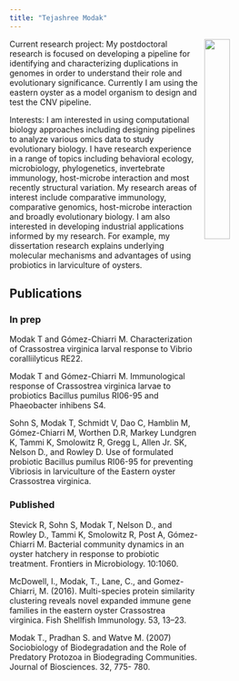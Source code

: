 ```yaml
---
title: "Tejashree Modak"
---
```


<img src="tejashree-120x160.jpg" align="right" hspace="10" width="30%">

Current research project: My postdoctoral research is focused on developing a pipeline for identifying and characterizing duplications in genomes in order to understand their role and evolutionary significance. Currently I am using the eastern oyster as a model organism to design and test the CNV pipeline. 

Interests: I am interested in using computational biology approaches including designing pipelines to analyze various omics data to study evolutionary biology. 
I have research experience in a range of topics including behavioral ecology, microbiology, phylogenetics, invertebrate immunology, host-microbe interaction and most recently structural variation. 
My research areas of interest include comparative immunology, comparative genomics, host-microbe interaction and broadly evolutionary biology. I am also interested in developing industrial applications informed by my research. For example, my dissertation research explains underlying molecular mechanisms and advantages of using probiotics in larviculture of oysters. 

## Publications 
### In prep
Modak T and Gómez-Chiarri M. Characterization of Crassostrea virginica larval response to Vibrio coralliilyticus RE22.

Modak T and Gómez-Chiarri M. Immunological response of Crassostrea virginica larvae to probiotics Bacillus pumilus RI06-95 and Phaeobacter inhibens S4.

Sohn S, Modak T, Schmidt V, Dao C, Hamblin M, Gómez-Chiarri M, Worthen D.R, Markey Lundgren   K, Tammi K, Smolowitz R, Gregg L, Allen Jr. SK, Nelson D., and Rowley D. Use of formulated probiotic Bacillus pumilus RI06-95 for preventing Vibriosis in larviculture of the Eastern oyster Crassostrea virginica.

### Published
Stevick R, Sohn S, Modak T, Nelson D., and Rowley D., Tammi K, Smolowitz R, Post A, Gómez-  Chiarri M. Bacterial community dynamics in an oyster hatchery in response to probiotic treatment. Frontiers in Microbiology. 10:1060. 

McDowell, I., Modak, T., Lane, C., and Gomez-Chiarri, M. (2016). Multi-species protein similarity clustering reveals novel expanded immune gene families in the eastern oyster Crassostrea virginica. Fish Shellfish Immunology. 53, 13–23.

Modak T., Pradhan S. and Watve M. (2007) Sociobiology of Biodegradation and the Role of Predatory Protozoa in Biodegrading Communities. Journal of Biosciences. 32, 775- 780.


